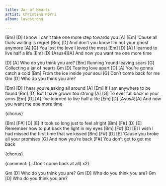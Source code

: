 ```yaml
---
title: Jar of Hearts
artist: Christina Perri
album: lovestrong

---
```


[Bm]                         [D]
I know I can't take one more step towards you
[A]                           [Em]
'Cause all thats waiting is regret
[Bm]                            [D]
And don't you know I'm not your ghost anymore
[A]                           [G]
You lost the love I loved the most
[Em]              [D]    [A]
I learned to live half a life
[Em]        [D]           [Asus4][A]
And now you want me one more time

:::{.chorus}
[D]                  [A]
Who do you think you are?
                       [Bm]
Running 'round leaving scars
                     [G]
Collecting a jar of hearts
 Gm           [D]
Tearing love apart
[D]                  [A]
You're gonna catch a cold
                         [Bm]
From the ice inside your soul
                    [G]
Don't come back for me
Gm                   [D]
Who do you think you are?

:::

[Bm]                      [D]
I hear you're asking all around
[A]                     [Em]
If I am anywhere to be found
[Bm]                  [D]
But I have grown too strong
[A]                       [G]
To ever fall back in your arms
[Em]                 [D]    [A]
I've learned to live half a life
[Em]        [D]          [Asus4][A]
And now you want me one more time

{chorus}

[Bm]       [F#]         [D]     [E]
It took so long just to feel alright
 [Bm]          [F#]           [D]        [E]
Remember how to put back the light in my eyes
  [Bm]        [F#]            [D]           [E]
I wish I had missed the first time that we kissed
       [Bm]      [F#]     [D]   [E]
'Cause you broke all your promises
    [G]
And now you're back
                [F#]
You don't get to get me back

{chorus}

{comment: (...Don't come back at all) x2}

Gm                    [D]
Who do you think you are?
Gm                    [D]
Who do you think you are?
Gm                    [D]
Who do you think you are? 
